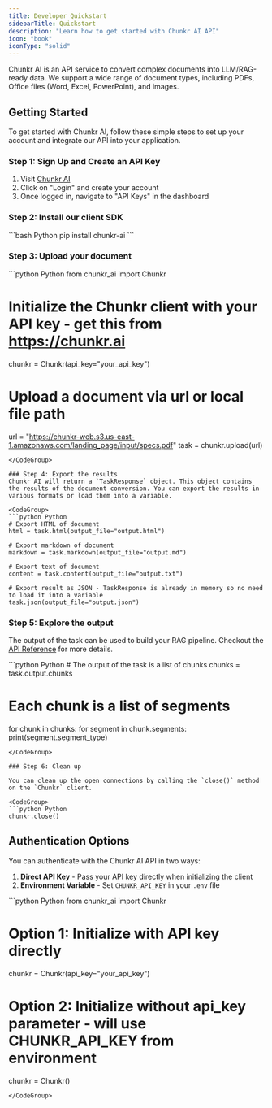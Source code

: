 ```yaml
---
title: Developer Quickstart
sidebarTitle: Quickstart
description: "Learn how to get started with Chunkr AI API"
icon: "book"
iconType: "solid"
---
```


Chunkr AI is an API service to convert complex documents into LLM/RAG-ready data. We support a wide range of document types, including PDFs, Office files (Word, Excel, PowerPoint), and images.

## Getting Started

To get started with Chunkr AI, follow these simple steps to set up your account and integrate our API into your application.

### Step 1: Sign Up and Create an API Key

1. Visit [Chunkr AI](https://chunkr.ai)
2. Click on "Login" and create your account
3. Once logged in, navigate to "API Keys" in the dashboard

### Step 2: Install our client SDK

<CodeGroup> 
```bash Python
pip install chunkr-ai
```
</CodeGroup>

### Step 3: Upload your document

<CodeGroup> 
```python Python
from chunkr_ai import Chunkr

# Initialize the Chunkr client with your API key - get this from https://chunkr.ai
chunkr = Chunkr(api_key="your_api_key")

# Upload a document via url or local file path
url = "https://chunkr-web.s3.us-east-1.amazonaws.com/landing_page/input/specs.pdf"
task = chunkr.upload(url) 
```
</CodeGroup>
    
### Step 4: Export the results
Chunkr AI will return a `TaskResponse` object. This object contains the results of the document conversion. You can export the results in various formats or load them into a variable.

<CodeGroup> 
```python Python
# Export HTML of document
html = task.html(output_file="output.html")

# Export markdown of document
markdown = task.markdown(output_file="output.md")

# Export text of document
content = task.content(output_file="output.txt")

# Export result as JSON - TaskResponse is already in memory so no need to load it into a variable
task.json(output_file="output.json")
```
</CodeGroup>

### Step 5: Explore the output

The output of the task can be used to build your RAG pipeline. 
Checkout the [API Reference](/api-references/task/create-task#response-output-chunks) for more details.

<CodeGroup> 
```python Python
# The output of the task is a list of chunks
chunks = task.output.chunks

# Each chunk is a list of segments
for chunk in chunks:
    for segment in chunk.segments:
        print(segment.segment_type)
```
</CodeGroup>

### Step 6: Clean up

You can clean up the open connections by calling the `close()` method on the `Chunkr` client.

<CodeGroup> 
```python Python
chunkr.close()
```
</CodeGroup>

## Authentication Options

You can authenticate with the Chunkr AI API in two ways:

1. **Direct API Key** - Pass your API key directly when initializing the client
2. **Environment Variable** - Set `CHUNKR_API_KEY` in your `.env` file

<CodeGroup> 
```python Python
from chunkr_ai import Chunkr

# Option 1: Initialize with API key directly
chunkr = Chunkr(api_key="your_api_key")

# Option 2: Initialize without api_key parameter - will use CHUNKR_API_KEY from environment
chunkr = Chunkr()
```
</CodeGroup>
